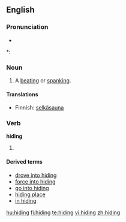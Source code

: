 ==English==

===Pronunciation===
* {{audio|en-us-hiding.ogg|Audio (US)}}

*: {{rhymes|aɪdɪŋ}}

===Noun===
{{en-noun|s|-}}

# {{context|colloquial|countable}} A [[beating]] or [[spanking]].

====Translations====
{{trans-top|A beating or spanking}}
* Finnish: [[selkäsauna]]
{{trans-mid}}
{{trans-bottom}}

===Verb===
'''hiding'''

# {{present participle of|[[hide]]}}

====Derived terms====
* [[drove into hiding]]
* [[force into hiding]]
* [[go into hiding]]
* [[hiding place]]
* [[in hiding]]

[[hu:hiding]]
[[fi:hiding]]
[[te:hiding]]
[[vi:hiding]]
[[zh:hiding]]